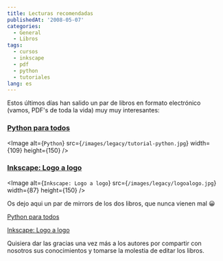 ```yaml
---
title: Lecturas recomendadas
publishedAt: '2008-05-07'
categories:
  - General
  - Libros
tags:
  - cursos
  - inkscape
  - pdf
  - python
  - tutoriales
lang: es
---
```


Estos últimos días han salido un par de libros en formato electrónico (vamos, PDF's de toda la vida) muy muy interesantes:

### [Python para todos](http://mundogeek.net/tutorial-python/)

<Image
  alt={`Python`}
  src={`/images/legacy/tutorial-python.jpg`}
  width={109}
  height={150}
/>

### [Inkscape: Logo a logo](http://joaclintistgud.wordpress.com/2008/05/06/curso-de-inkscape-logo-a-logo/)

<Image
  alt={`Inkscape: Logo a logo`}
  src={`/images/legacy/logoalogo.jpg`}
  width={87}
  height={150}
/>

Os dejo aqui un par de mirrors de los dos libros, que nunca vienen mal 😀

[Python para todos](http://stuff.jinlabs.com/dump/python-para-todos.zip)

[Inkscape: Logo a logo](http://stuff.jinlabs.com/dump/logo_a_logo.pdf)

Quisiera dar las gracias una vez más a los autores por compartir con nosotros sus conocimientos y tomarse la molestia de editar los libros.
